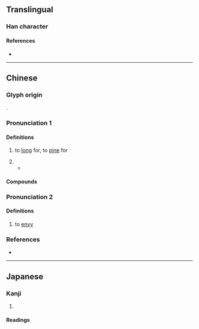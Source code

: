 {{character info}}
==Translingual==

===Han character===
{{Han char|rn=38|rad=女|as=11|sn=14|four=47422|canj=VSMH|ids=⿰女翏}}

====References====
* {{Han ref|kx=0270.130|dkj=06669|dj=0538.090|hdz=21078.150|uh=5AEA|ud=23274|bh=E16F|bd=57711}}

----

==Chinese==
{{zh-forms}}

===Glyph origin===
{{Han etym}}
{{Han compound|女|翏|ls=psc|c1=s|c2=p}}.

===Pronunciation 1===
{{zh-pron
|m=lào
|c=lou6
|mc=2
|oc=2
|ma=
|cat=v,pn
}}

====Definitions====
{{zh-hanzi}}

# {{zh-o}} to [[long]] for, to [[pine]] for
# {{surname|zh}}
#* {{zh-x|^嫪 姓 ^毐 字 按 ^漢書 ^嫪-氏 出 ^邯鄲 ^王 ^劭 云 ^賈{jiǎ} 侍中 說 ^秦始皇帝 母 予 ^嫪 ^毐 淫 坐 誅 故 世人 駡 淫 曰 ^嫪 ^毐 也|Lao ('嫪') is a surname; Ai ('毐') is a style name. According to Book of Han, the Lao clan originated from Handan. Wang Shao said: "The palace attendant surnamed Jia said that Qin Shi Huangdi's mother and Lao Ai had had illicit sexual relations, so he was executed <!--- (and his whole clan were exterminated)--->. Therefore, ordinary people chide the sexually licentious (men) as Lao Ai ("嫪毐")"|CL|ref=司馬貞 {{w|Sima Zhen}}, 《史記索隱》"Seeking the Obscure in the Records of the Grand Historian, volume 2}}

====Compounds====
{{zh-der|戀嫪|嫪毐|婟嫪}}

===Pronunciation 2===
{{zh-pron
|m=láo
|c=lou4
|mc=1
|oc=1
|cat=v
}}

====Definitions====
{{zh-hanzi}}

# {{zh-hg}} to [[envy]]

===References===
* {{R:yue:Hanzi}}

----

==Japanese==

===Kanji===
{{ja-kanji|grade=|rs=女11}}

# {{rfdef|ja|sort=女11}}

====Readings====
{{ja-readings
|on=ろう<らう
|kun=こいした-う<こひした-ふ, なや-む
}}